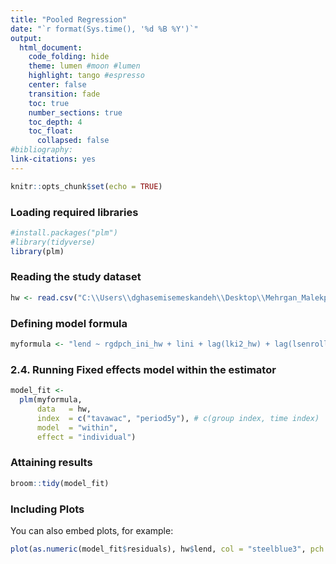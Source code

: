 ```yaml
---
title: "Pooled Regression"
date: "`r format(Sys.time(), '%d %B %Y')`"
output: 
  html_document:
    code_folding: hide
    theme: lumen #moon #lumen
    highlight: tango #espresso
    center: false
    transition: fade
    toc: true
    number_sections: true
    toc_depth: 4
    toc_float: 
      collapsed: false
#bibliography:
link-citations: yes
---
```


```r
knitr::opts_chunk$set(echo = TRUE)
```

### Loading required libraries

```r
#install.packages("plm")
#library(tidyverse)
library(plm)
```

### Reading the study dataset

```r

hw <- read.csv("C:\\Users\\dghasemisemeskandeh\\Desktop\\Mehrgan_Malekpour\\hw.csv")
```

### Defining model formula

```r

myformula <- "lend ~ rgdpch_ini_hw + lini + lag(lki2_hw) + lag(lsenroll_hw) + lag(lgpop_hw)"
```

### 2.4.	Running Fixed effects model within the estimator

```r
model_fit <-
  plm(myformula,
      data   = hw,
      index  = c("tavawac", "period5y"), # c(group index, time index)
      model  = "within",
      effect = "individual") 
```

### Attaining results

```r
broom::tidy(model_fit)
```

### Including Plots

You can also embed plots, for example:

```r
plot(as.numeric(model_fit$residuals), hw$lend, col = "steelblue3", pch = 16, cex = .7)
```
